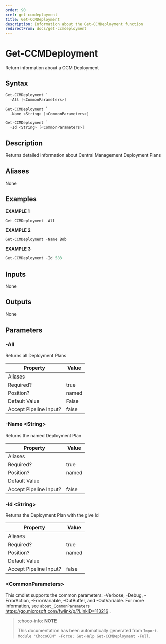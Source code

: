 ```yaml
---
order: 90
xref: get-ccmdeployment
title: Get-CCMDeployment
description: Information about the Get-CCMDeployment function
redirectFrom: docs/get-ccmdeployment
---
```


# Get-CCMDeployment

<!-- This documentation is automatically generated from /Get-CCMDeployment.ps1 using GenerateDocs.ps1. Contributions are welcome at the original location(s). -->

Return information about a CCM Deployment

## Syntax

~~~powershell
Get-CCMDeployment `
  -All [<CommonParameters>]
~~~


~~~powershell
Get-CCMDeployment `
  -Name <String> [<CommonParameters>]
~~~


~~~powershell
Get-CCMDeployment `
  -Id <String> [<CommonParameters>]
~~~

## Description

Returns detailed information about Central Management Deployment Plans


## Aliases

None

## Examples

 **EXAMPLE 1**

~~~powershell
Get-CCMDeployment -All

~~~

**EXAMPLE 2**

~~~powershell
Get-CCMDeployment -Name Bob

~~~

**EXAMPLE 3**

~~~powershell
Get-CCMDeployment -Id 583

~~~

## Inputs

None

## Outputs

None

## Parameters

###  -All
Returns all Deployment Plans

Property               | Value
---------------------- | -----
Aliases                |
Required?              | true
Position?              | named
Default Value          | False
Accept Pipeline Input? | false

###  -Name &lt;String&gt;
Returns the named Deployment Plan

Property               | Value
---------------------- | -----
Aliases                |
Required?              | true
Position?              | named
Default Value          |
Accept Pipeline Input? | false

###  -Id &lt;String&gt;
Returns the Deployment Plan with the give Id

Property               | Value
---------------------- | -----
Aliases                |
Required?              | true
Position?              | named
Default Value          |
Accept Pipeline Input? | false

### &lt;CommonParameters&gt;

This cmdlet supports the common parameters: -Verbose, -Debug, -ErrorAction, -ErrorVariable, -OutBuffer, and -OutVariable. For more information, see `about_CommonParameters` https://go.microsoft.com/fwlink/p/?LinkID=113216 .



<Xref title="Function Reference" value="chococcm-functions" />

> :choco-info: **NOTE**
> 
> This documentation has been automatically generated from `Import-Module "ChocoCCM" -Force; Get-Help Get-CCMDeployment -Full`.

